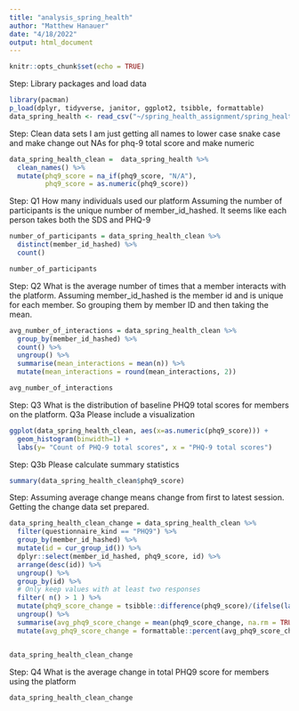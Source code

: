 ```yaml
---
title: "analysis_spring_health"
author: "Matthew Hanauer"
date: "4/18/2022"
output: html_document
---
```


```r
knitr::opts_chunk$set(echo = TRUE)
```
Step: Library packages and load data
```r
library(pacman)
p_load(dplyr, tidyverse, janitor, ggplot2, tsibble, formattable)
data_spring_health <- read_csv("~/spring_health_assignment/spring_health_take_home_df.csv")
```
Step: Clean data sets
I am just getting all names to lower case snake case and make change out NAs for phq-9 total score and make numeric
```r
data_spring_health_clean =  data_spring_health %>%
  clean_names() %>%
  mutate(phq9_score = na_if(phq9_score, "N/A"), 
         phq9_score = as.numeric(phq9_score)) 

```


Step: Q1 How many individuals used our platform
Assuming the number of participants is the unique number of member_id_hashed.  It seems like each person takes both the SDS and PHQ-9
```r
number_of_participants = data_spring_health_clean %>%
  distinct(member_id_hashed) %>%
  count()

number_of_participants
```
Step: Q2 What is the average number of times that a member interacts with the platform.
Assuming member_id_hashed is the member id and is unique for each member.  So grouping them by member ID and then taking the mean.
```r
avg_number_of_interactions = data_spring_health_clean %>%
  group_by(member_id_hashed) %>%
  count() %>%
  ungroup() %>%
  summarise(mean_interactions = mean(n)) %>%
  mutate(mean_interactions = round(mean_interactions, 2))

avg_number_of_interactions
```
Step: Q3 What is the distribution of baseline PHQ9 total scores for members on the platform.
    Q3a Please include a visualization
```r
ggplot(data_spring_health_clean, aes(x=as.numeric(phq9_score))) + 
  geom_histogram(binwidth=1) + 
  labs(y= "Count of PHQ-9 total scores", x = "PHQ-9 total scores")
```
Step: Q3b Please calculate summary statistics
```r
summary(data_spring_health_clean$phq9_score)
```
Step: Assuming average change means change from first to latest session.
Getting the change data set prepared.
```r

data_spring_health_clean_change = data_spring_health_clean %>%
  filter(questionnaire_kind == "PHQ9") %>%
  group_by(member_id_hashed) %>%
  mutate(id = cur_group_id()) %>%
  dplyr::select(member_id_hashed, phq9_score, id) %>%
  arrange(desc(id)) %>%
  ungroup() %>%
  group_by(id) %>%
  # Only keep values with at least two responses
  filter( n() > 1 ) %>%
  mutate(phq9_score_change = tsibble::difference(phq9_score)/(ifelse(lag(phq9_score) == 0, 1,lag(phq9_score)))) %>%
  ungroup() %>%
  summarise(avg_phq9_score_change = mean(phq9_score_change, na.rm = TRUE)) %>%
  mutate(avg_phq9_score_change = formattable::percent(avg_phq9_score_change, digits = 2))


data_spring_health_clean_change
```
Step: Q4 What is the average change in total PHQ9 score for members using the platform
```r
data_spring_health_clean_change 



```

